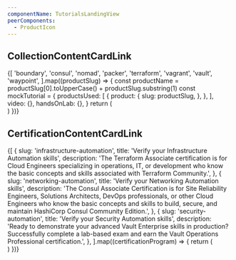 ```yaml
---
componentName: TutorialsLandingView
peerComponents:
  - ProductIcon
---
```


## CollectionContentCardLink

<div style={{ display: 'flex', flexWrap: 'wrap', gap: 24 }}>
	{[
		'boundary',
		'consul',
		'nomad',
		'packer',
		'terraform',
		'vagrant',
		'vault',
		'waypoint',
	].map((productSlug) => {
		const productName = productSlug[0].toUpperCase() + productSlug.substring(1)
		const mockTutorial = {
			productsUsed: [
				{
					product: {
						slug: productSlug,
					},
				},
			],
			video: {},
			handsOnLab: {},
		}
		return (
			<div style={{ width: 399 }}>
				<TutorialsLandingView.CollectionContentCardLink
					collection={{
						name: `${productName} collection title`,
						description:
							'Brief description to give the user enough context to move forward with confidence. Max Character count of 130.',
						slug: `${productSlug}/get-started`,
						tutorials: new Array(8).fill(mockTutorial),
					}}
				/>
			</div>
		)
	})}
</div>

## CertificationContentCardLink

<div style={{ display: 'flex', flexWrap: 'wrap', gap: 24 }}>
	{[
		{
			slug: 'infrastructure-automation',
			title: 'Verify your Infrastructure Automation skills',
			description:
				'The Terraform Associate certification is for Cloud Engineers specializing in operations, IT, or development who know the basic concepts and skills associated with Terraform Community.',
		},
		{
			slug: 'networking-automation',
			title: 'Verify your Networking Automation skills',
			description:
				'The Consul Associate Certification is for Site Reliability Engineers, Solutions Architects, DevOps professionals, or other Cloud Engineers who know the basic concepts and skills to build, secure, and maintain HashiCorp Consul Community Edition.',
		},
		{
			slug: 'security-automation',
			title: 'Verify your Security Automation skills',
			description:
				'Ready to demonstrate your advanced Vault Enterprise skills in production? Successfully complete a lab-based exam and earn the Vault Operations Professional certification.',
		},
	].map((certificationProgram) => {
		return (
			<div style={{ width: 399 }}>
				<TutorialsLandingView.CertificationContentCardLink
					certification={certificationProgram}
				/>
			</div>
		)
	})}
</div>
